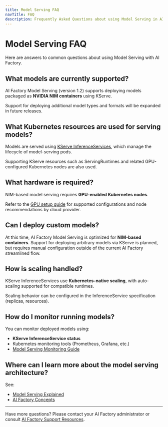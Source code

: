 ```yaml
---
title: Model Serving FAQ
navTitle: FAQ
description: Frequently Asked Questions about using Model Serving in AI Factory with KServe.
---
```


# Model Serving FAQ

Here are answers to common questions about using Model Serving with AI Factory.

## What models are currently supported?

AI Factory Model Serving (version 1.2) supports deploying models packaged as **NVIDIA NIM containers** using KServe.

Support for deploying additional model types and formats will be expanded in future releases.

## What Kubernetes resources are used for serving models?

Models are served using [KServe InferenceServices](https://kserve.github.io/website/), which manage the lifecycle of model-serving pods.

Supporting KServe resources such as ServingRuntimes and related GPU-configured Kubernetes nodes are also used.

## What hardware is required?

NIM-based model serving requires **GPU-enabled Kubernetes nodes**.

Refer to the [GPU setup guide](../model-serving/update-gpu-resources) for supported configurations and node recommendations by cloud provider.

## Can I deploy custom models?

At this time, AI Factory Model Serving is optimized for **NIM-based containers**. Support for deploying arbitrary models via KServe is planned, but requires manual configuration outside of the current AI Factory streamlined flow.

## How is scaling handled?

KServe InferenceServices use **Kubernetes-native scaling**, with auto-scaling supported for compatible runtimes.

Scaling behavior can be configured in the InferenceService specification (replicas, resources).

## How do I monitor running models?

You can monitor deployed models using:

-   **KServe InferenceService status**
-   Kubernetes monitoring tools (Prometheus, Grafana, etc.)
-   [Model Serving Monitoring Guide](./monitor-inferenceservice)

## Where can I learn more about the model serving architecture?

See:

-   [Model Serving Explained](/edb-postgres-ai/ai-factory/learn/explained/model-serving-explained)
-   [AI Factory Concepts](/edb-postgres-ai/ai-factory/learn/explained/ai-factory-concepts#model-serving-and-inference-kserve)

* * *

Have more questions? Please contact your AI Factory administrator or consult [AI Factory Support Resources](../..).
